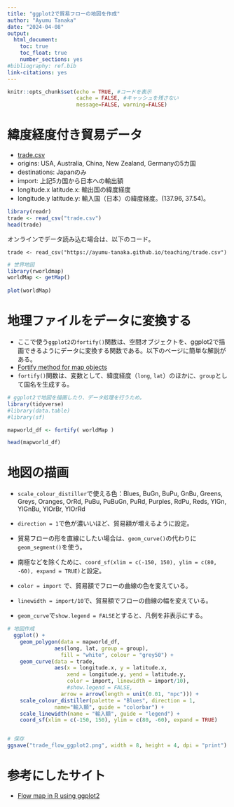 ```yaml
---
title: "ggplot2で貿易フローの地図を作成"
author: "Ayumu Tanaka"
date: "2024-04-08"
output:
  html_document:
    toc: true
    toc_float: true
    number_sections: yes
#bibliography: ref.bib
link-citations: yes
---
```



```r
knitr::opts_chunk$set(echo = TRUE, #コードを表示
                      cache = FALSE, #キャッシュを残さない
                      message=FALSE, warning=FALSE)

```


# 緯度経度付き貿易データ

- [trade.csv](https://ayumu-tanaka.github.io/teaching/trade.csv)
- origins: USA, Australia, China, New Zealand, Germanyの5カ国
- destinations: Japanのみ
- import: 上記5カ国から日本への輸出額
- longitude.x	latitude.x: 輸出国の緯度経度
- longitude.y	latitude.y: 輸入国（日本）の緯度経度。(137.96,	37.54)。

```r
library(readr)
trade <- read_csv("trade.csv")
head(trade)
```

オンラインでデータ読み込む場合は、以下のコード。
```
trade <- read_csv("https://ayumu-tanaka.github.io/teaching/trade.csv")
```


```r
# 世界地図
library(rworldmap)
worldMap <- getMap()
  
plot(worldMap)

```
  

# 地理ファイルをデータに変換する

- ここで使う`ggplot2`の`fortify()`関数は、空間オブジェクトを、ggplot2で描画できるようにデータに変換する関数である。以下のページに簡単な解説がある。
- [Fortify method for map objects](https://ggplot2.tidyverse.org/reference/fortify.map.html)
- `fortify()`関数は、変数として、緯度経度（`long`, `lat`）のほかに、`group`として国名を生成する。

```r

# ggplot2で地図を描画したり、データ処理を行うため。
library(tidyverse)
#library(data.table)
#library(sf)

mapworld_df <- fortify( worldMap ) 

head(mapworld_df)
```


# 地図の描画

- `scale_colour_distiller`で使える色：Blues, BuGn, BuPu, GnBu, Greens, Greys, Oranges, OrRd, PuBu, PuBuGn, PuRd, Purples, RdPu, Reds, YlGn, YlGnBu, YlOrBr, YlOrRd

- `direction = 1`で色が濃いいほど、貿易額が増えるように設定。

- 貿易フローの形を直線にしたい場合は、`geom_curve()`の代わりに`geom_segment()`を使う。

- 南極などを除くために、`coord_sf(xlim = c(-150, 150), ylim = c(80, -60), expand = TRUE) `と設定。

- `color = import` で、貿易額でフローの曲線の色を変えている。

- `linewidth = import/10`で、貿易額でフローの曲線の幅を変えている。

- `geom_curve`で`show.legend = FALSE`とすると、凡例を非表示にする。

```r

# 地図作成
  ggplot() + 
    geom_polygon(data = mapworld_df, 
               aes(long, lat, group = group), 
                 fill = "white", colour = "grey50") +
    geom_curve(data = trade, 
               aes(x = longitude.x, y = latitude.x, 
                   xend = longitude.y, yend = latitude.y, 
                   color = import, linewidth = import/10),
                   #show.legend = FALSE,
                 arrow = arrow(length = unit(0.01, "npc"))) +
    scale_colour_distiller(palette = "Blues", direction = 1, 
               name="輸入額", guide = "colorbar") +
    scale_linewidth(name = "輸入額", guide = "legend") +
    coord_sf(xlim = c(-150, 150), ylim = c(80, -60), expand = TRUE) 


# 保存
ggsave("trade_flow_ggplot2.png", width = 8, height = 4, dpi = "print")

```

# 参考にしたサイト

- [Flow map in R using ggplot2](https://github.com/rafapereirabr/flow-map-in-r-ggplot/blob/master/README.md)


